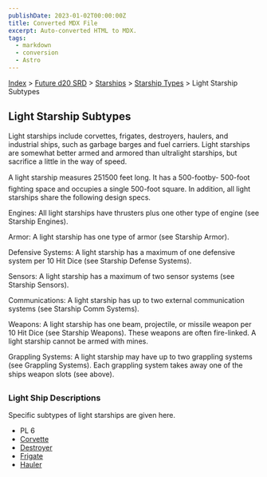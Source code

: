 ```yaml
---
publishDate: 2023-01-02T00:00:00Z
title: Converted MDX File
excerpt: Auto-converted HTML to MDX.
tags:
  - markdown
  - conversion
  - Astro
---
```


[Index](-index) > [Future d20 SRD](future-d20-srd-index) > [Starships](future-d20-srd-starships-index) > [Starship Types](future-d20-srd-starships-starship-types-index) > Light Starship Subtypes

## Light Starship Subtypes

Light starships include corvettes, frigates, destroyers, haulers, and industrial ships, such as garbage barges and fuel carriers. Light starships are somewhat better armed and armored than ultralight starships, but sacrifice a little in the way of speed.

A light starship measures 251500 feet long. It has a 500-footby- 500-foot fighting space and occupies a single 500-foot square. In addition, all light starships share the following design specs.

Engines: All light starships have thrusters plus one other type of engine (see Starship Engines).

Armor: A light starship has one type of armor (see Starship Armor).

Defensive Systems: A light starship has a maximum of one defensive system per 10 Hit Dice (see Starship Defense Systems).

Sensors: A light starship has a maximum of two sensor systems (see Starship Sensors).

Communications: A light starship has up to two external communication systems (see Starship Comm Systems).

Weapons: A light starship has one beam, projectile, or missile weapon per 10 Hit Dice (see Starship Weapons). These weapons are often fire-linked. A light starship cannot be armed with mines.

Grappling Systems: A light starship may have up to two grappling systems (see Grappling Systems). Each grappling
system takes away one of the ships weapon slots (see above).

### Light Ship Descriptions

Specific subtypes of light starships are given here.

- PL 6
- [Corvette](future-d20-srd-starships-starship-types-light-starship-subtypes-corvette)
- [Destroyer](future-d20-srd-starships-starship-types-light-starship-subtypes-destroyer)
- [Frigate](future-d20-srd-starships-starship-types-light-starship-subtypes-frigate)
- [Hauler](future-d20-srd-starships-starship-types-light-starship-subtypes-hauler)
